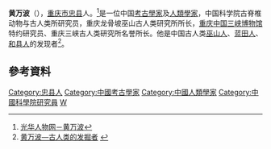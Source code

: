 '''黄万波'''（{{bd|1933年|}}），[[重庆市|重庆市]][[忠县|忠县]]人。<ref>[http://www.ccndnet.com/browse/MainPage2.asp?uType=1&id=112&code1=104&code2=&rwbm=2772&Name=%BB%C6%CD%F2%B2%A8&Email= 光华人物网－黄万波]{{Dead link|date=2018年6月 |bot=InternetArchiveBot |fix-attempted=no }}</ref>是一位中国[[考古學家|考古學家]]及[[人類學家|人類學家]]，中国科学院古脊椎动物与古人类所研究员，重庆龙骨坡巫山古人类研究所所长，[[重庆中国三峡博物馆|重庆中国三峡博物馆]]特约研究员、重庆三峡古人类研究所名誉所长。他是中国古人类[[巫山人|巫山人]]、[[蓝田人|蓝田人]]、[[和县人|和县人]]的发现者<ref>[http://jda.cq.gov.cn/byrw/bysj/shgc/41741.htm 黄万波—古人类的发掘者] {{webarchive|url=https://web.archive.org/web/20160305033545/http://jda.cq.gov.cn/byrw/bysj/shgc/41741.htm |date=2016-03-05 }}</ref>。

==參考資料==
{{reflist}}

{{DEFAULTSORT:H}}
[[Category:忠县人|Category:忠县人]]
[[Category:中國考古學家|Category:中國考古學家]]
[[Category:中國人類學家|Category:中國人類學家]]
[[Category:中國科學院研究員|Category:中國科學院研究員]]
[[Category:黄姓|W]]